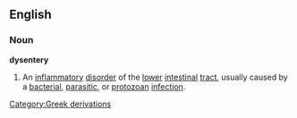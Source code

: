==English==
===Noun===
{{wikipedia}}
'''dysentery'''
#An [[inflammatory]] [[disorder]] of the [[lower]] [[intestinal]] [[tract]], usually caused by a [[bacterial]], [[parasitic]], or [[protozoan]] [[infection]].
[[Category:Greek derivations]]